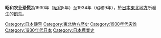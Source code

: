 {{Unreferenced|time=2018-10-11T13:56:10+00:00}}
'''昭和农业恐慌'''為1930年（[[昭和|昭和]]5年）至1934年（昭和9年），於[[日本|日本]][[東北地方|東北地方]]所發生的[[飢荒|飢荒]]。{{Fact|主因為[[軍國主義|軍國主義]]輕農業的政策及自然災害。|time=2016-09-28T07:48:59+00:00}}

{{日本小作品}}
[[Category:日本饑荒|Category:日本饑荒]]
[[Category:東北地方歷史|Category:東北地方歷史]]
[[Category:1930年代灾难|Category:1930年代灾难]]
[[Category:1930年代日本|Category:1930年代日本]]
[[Category:日本農業史|Category:日本農業史]]